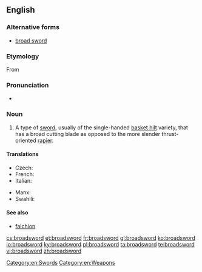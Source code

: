 ==English==

===Alternative forms===
* [[broad sword]]

===Etymology===
From {{compound|broad|sword}}

===Pronunciation===
* {{X-SAMPA|/'brO:dsO:(r)d/}}

===Noun===
{{en-noun}}

# A type of [[sword]], usually of the single-handed [[basket hilt]] variety, that has a broad cutting blade as opposed to the more slender thrust-oriented [[rapier]].  

====Translations====
{{trans-top|a longsword with a broad cutting blade}}
* Czech: {{t|cs|široký meč|m}}
* French: {{t+|fr|estramaçon|m}}
* Italian: {{t|it|spadone|m}}
{{trans-mid}}
* Manx: {{t|gv|cliwe daa laue|m}}
* Swahili: {{t|sw|upanga mpana}}
{{trans-bottom}}

====See also====
* [[falchion]]

[[Category:en:Swords]]
[[Category:en:Weapons]]

[[cs:broadsword]]
[[et:broadsword]]
[[fr:broadsword]]
[[gl:broadsword]]
[[ko:broadsword]]
[[io:broadsword]]
[[ky:broadsword]]
[[pl:broadsword]]
[[ta:broadsword]]
[[te:broadsword]]
[[vi:broadsword]]
[[zh:broadsword]]